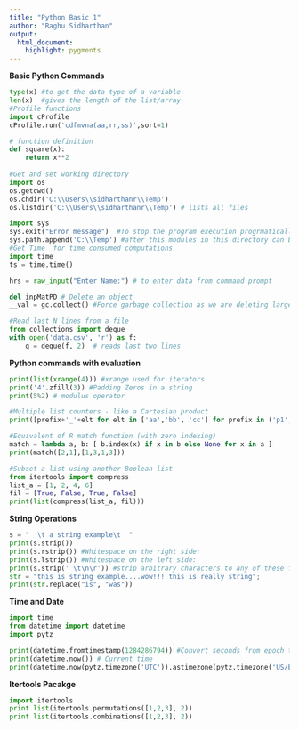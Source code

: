 ```yaml
---
title: "Python Basic 1"
author: "Raghu Sidharthan"
output: 
  html_document:
    highlight: pygments
---
```


**Basic Python Commands**
```python
type(x) #to get the data type of a variable
len(x)  #gives the length of the list/array 
#Profile functions 
import cProfile
cProfile.run('cdfmvna(aa,rr,ss)',sort=1)

# function definition
def square(x):
    return x**2
    
#Get and set working directory
import os
os.getcwd()
os.chdir('C:\\Users\\sidharthanr\\Temp')
os.listdir('C:\\Users\\sidharthanr\\Temp') # lists all files

import sys
sys.exit("Error message")  #To stop the program execution progrmatically
sys.path.append('C:\\Temp') #after this modules in this directory can be imported
#Get Time  for time consumed computations
import time
ts = time.time()

hrs = raw_input("Enter Name:") # to enter data from command prompt

del inpMatPD # Delete an object
__val = gc.collect() #Force garbage collection as we are deleting large objects

#Read last N lines from a file
from collections import deque
with open('data.csv', 'r') as f:
    q = deque(f, 2)  # reads last two lines

```
**Python commands with evaluation**
```python
print(list(xrange(4))) #xrange used for iterators
print('4'.zfill(3)) #Padding Zeros in a string
print(5%2) # modulus operator 

#Multiple list counters - like a Cartesian product
print([prefix+'_'+elt for elt in ['aa','bb', 'cc'] for prefix in ('p1','p2') ])

```

```python
#Equivalent of R match function (with zero indexing)
match = lambda a, b: [ b.index(x) if x in b else None for x in a ]
print(match([2,1],[1,3,1,3]))


```
```python
#Subset a list using another Boolean list
from itertools import compress
list_a = [1, 2, 4, 6]
fil = [True, False, True, False]
print(list(compress(list_a, fil)))

```
**String Operations**
```python
s = "  \t a string example\t  "
print(s.strip()) 
print(s.rstrip()) #Whitespace on the right side:
print(s.lstrip()) #Whitespace on the left side:
print(s.strip(' \t\n\r')) #strip arbitrary characters to any of these functions like this:
str = "this is string example....wow!!! this is really string";
print(str.replace("is", "was"))


```
**Time and Date**
```python
import time
from datetime import datetime
import pytz

print(datetime.fromtimestamp(1284286794)) #Convert seconds from epoch to datetime object
print(datetime.now()) # Current time
print(datetime.now(pytz.timezone('UTC')).astimezone(pytz.timezone('US/Eastern')))
```

**Itertools Pacakge**
```python
import itertools
print list(itertools.permutations([1,2,3], 2))
print list(itertools.combinations([1,2,3], 2))
```

```python


```